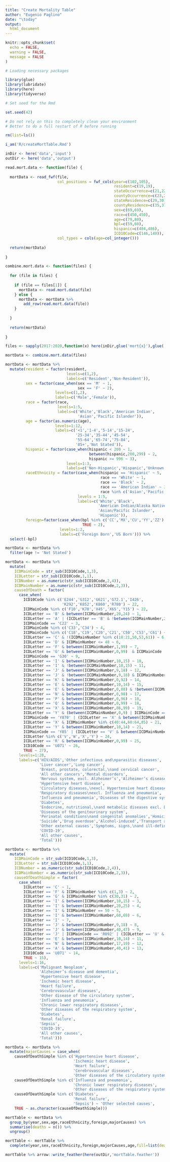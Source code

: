 ```yaml
---
title: "Create Mortality Table"
author: "Eugenio Paglino"
date: "\today"
output:
  html_document
---
```


```r

knitr::opts_chunk$set(
  echo = FALSE,
  warning = FALSE,
  message = FALSE
)

```

```r

# Loading necessary packages

library(glue)
library(lubridate)
library(here)
library(tidyverse)

# Set seed for the Rmd

set.seed(42)

```

```r

# Do not rely on this to completely clean your environment
# Better to do a full restart of R before running

rm(list=ls())

i_am('R/createMortTable.Rmd')

inDir <- here('data','input')
outDir <- here('data','output')

```

```r

read.mort.data <- function(file) {
  
  mortData <- read_fwf(file,
                       col_positions = fwf_cols(year=c(102,105),
                                                resident=c(19,19),
                                                stateOccurrence=c(21,22),
                                                countyOccurrence=c(23,25),
                                                stateResidence=c(29,30),
                                                countyResidence=c(35,37),
                                                sex=c(69,69),
                                                race=c(450,450),
                                                age=c(79,80),
                                                bpl=c(59,60),
                                                hispanic=c(484,486),
                                                ICD10Code=c(146,149)),
                       col_types = cols(age=col_integer()))
  
  return(mortData)
  
}

combine.mort.data <- function(files) {
  
  for (file in files) {
    
    if (file == files[1]) {
      mortData <- read.mort.data(file)
    } else {
      mortData <- mortData %>%
        add_row(read.mort.data(file))
    }
    
  }
  
  return(mortData)
  
}

```

```r

files <- sapply(2017:2020,function(x) here(inDir,glue('mort{x}'),glue('MULT{x}USAllCnty.txt')))

mortData <- combine.mort.data(files)

```

```r

mortData <- mortData %>%
  mutate(resident = factor(resident,
                           levels=c(1,2),
                           labels=c('Resident','Non-Resident')),
         sex = factor(case_when(sex == 'M' ~ 1,
                                sex == 'F' ~ 2),
                      levels=c(1,2),
                      labels=c('Male','Female')),
         race = factor(race,
                       levels=1:5,
                       labels=c('White','Black','American Indian',
                                'Asian','Pacific Islander')),
         age = factor(as.numeric(age),
                      levels=1:12,
                      labels=c('<1','1-4','5-14','15-24',
                               '25-34','35-44','45-54',
                               '55-64','65-74','75-84',
                               '85+','Not Stated')),
         hispanic = factor(case_when(hispanic < 200 ~ 1,
                                     between(hispanic,200,299) ~ 2,
                                     hispanic >= 996 ~ 3),
                           levels=1:3,
                           labels=c('Non-Hispanic','Hispanic','Unknown')),
         raceEthnicity = factor(case_when(hispanic == 'Hispanic' ~ 5,
                                          race == 'White' ~ 1,
                                          race == 'Black' ~ 2,
                                          race == 'American Indian' ~ 3,
                                          race %in% c('Asian','Pacific Islander') ~ 4),
                                levels = 1:5,
                                labels=c('White','Black',
                                         'American Indian/Alaska Native',
                                         'Asian/Pacific Islander',
                                         'Hispanic')),
         foreign=factor(case_when(bpl %in% c('CC','MX','CU','YY','ZZ') ~ 1,
                                  TRUE ~ 2),
                        levels=1:2,
                        labels=c('Foreign Born','US Born'))) %>%
  select(-bpl)

```

```r

mortData <- mortData %>%
  filter(age != 'Not Stated')

```

```r

mortData <- mortData %>%
  mutate(
    ICDMainCode = str_sub(ICD10Code,1,3),
    ICDLetter = str_sub(ICD10Code,1,1),
    ICDNumber = as.numeric(str_sub(ICD10Code,2,4)),
    ICDMainNumber = as.numeric(str_sub(ICD10Code,2,3)),
    causeOfDeath = factor(
      case_when(
        ICD10Code %in% c('E244','G312','G621','G72.1','I426', 
                         'K292','K852','K860','R780') ~ 22,
        ICDMainCode %in% c('F10','K70','X45','X65','Y15') ~ 22,
        ICDLetter == 'B' & between(ICDMainNumber,20,24) ~ 1,
        ICDLetter == 'A' | (ICDLetter == 'B' & !between(ICDMainNumber,20,24)) ~ 2,
        ICDMainCode == 'C22' ~ 3,
        ICDMainCode %in% c('C33','C34') ~ 4,
        ICDMainCode %in% c('C18','C19','C20','C21','C50','C53','C61') ~ 5,
        ICDLetter == 'C' & !(ICDMainNumber %in% c(18:21,50,53,61)) ~ 6,
        ICDLetter == 'D' & ICDMainNumber <= 48 ~ 6,
        ICDLetter == 'F' & between(ICDMainNumber,1,99) ~ 7,
        ICDLetter == 'G' & between(ICDMainNumber,0,99)  & ICDMainCode != 'G30' ~ 8,
        ICDMainCode == 'G30' ~ 9,
        ICDLetter == 'I' & between(ICDMainNumber,10,15) ~ 10,
        ICDLetter == 'I' & !between(ICDMainNumber,10,15) ~ 11,
        ICDLetter == 'J' & between(ICDMainNumber,9,18) ~ 12,
        ICDLetter == 'J' & !between(ICDMainNumber,9,18) & ICDMainNumber != 99 ~ 13,
        ICDLetter == 'K' & between(ICDMainNumber,0,92) ~ 14,
        ICDLetter == 'E' & between(ICDMainNumber,10,14) ~ 15,
        ICDLetter == 'E' & between(ICDMainNumber,0,88) & !between(ICDMainNumber,10,14) ~ 16,
        ICDLetter == 'N' & between(ICDMainNumber,0,98) ~ 17,
        ICDLetter == 'P' & between(ICDMainNumber,0,96) ~ 18,
        ICDLetter == 'Q' & between(ICDMainNumber,0,99) ~ 18,
        ICDLetter == 'X' & between(ICDMainNumber,86,99) ~ 19,
        ICDLetter == 'Y' & (between(ICDMainNumber,0,9) | ICDMainCode == 'Y871') ~ 19,
        ICDMainCode == 'Y870' | (ICDLetter == 'X' & between(ICDMainNumber,66,84)) ~ 20,
        ICDLetter == 'X' & ICDMainNumber %in% c(40:44,60:64,85) ~ 21,
        ICDLetter == 'Y' & between(ICDMainNumber,10,14) ~ 21,
        ICDMainCode == 'Y85' | (ICDLetter == 'V' & between(ICDMainNumber,1,99)) ~ 23,
        ICDLetter %in% c('V','W','X','Y') ~ 24,
        ICDLetter == 'R' & between(ICDMainNumber,0,99) ~ 25,
        ICD10Code == 'U071' ~ 26,
        TRUE ~ 27),
      levels=1:28,
      labels=c('HIV/AIDS','Other infectious and\nparasitic diseases',
               'Liver cancer','Lung cancer',
               'Breast, prostate, colorectal,\nand cervical cancer',
               'All other cancers','Mental disorders',
               'Nervous system, excl. Alzheimer’s','Alzheimer’s disease',
               'Hypertensive heart disease',
               'Circulatory diseases,\nexcl. Hypertensive heart disease',
               'Respiratory diseases\nexcl. Influenza and pneumonia',
               'Influenza and pneumonia','Diseases of the digestive system',
               'Diabetes',
               'Endocrine, nutritional,\nand metabolic diseases excl. Diabetes',
               'Diseases of the genitourinary system',
               'Perinatal conditions\nand congenital anomalies','Homicide',
               'Suicide','Drug overdose','Alcohol-induced','Transport accidents',
               'Other external causes','Symptoms, signs,\nand ill-defined conditions',
               'COVID-19',
               'All other causes',
               'Total')))

```

```r

mortData <- mortData %>%
  mutate(
    ICDMainCode = str_sub(ICD10Code,1,3),
    ICDLetter = str_sub(ICD10Code,1,1),
    ICDNumber = as.numeric(str_sub(ICD10Code,2,4)),
    ICDMainNumber = as.numeric(str_sub(ICD10Code,2,3)),
    causeOfDeathSimple = factor(
      case_when(
        ICDLetter == 'C' ~ 1,
        ICDLetter == 'F' & ICDMainNumber %in% c(1,3) ~ 2,
        ICDLetter == 'G' & ICDMainNumber %in% c(30,31) ~ 2,
        ICDLetter == 'I' & between(ICDMainNumber,10,15) ~ 3,
        ICDLetter == 'I' & between(ICDMainNumber,20,25) ~ 4,
        ICDLetter == 'I' & ICDMainNumber == 50 ~ 5,
        ICDLetter == 'I' & between(ICDMainNumber,60,69) ~ 6,
        ICDLetter == 'I' ~ 7,
        ICDLetter == 'J' & between(ICDMainNumber,9,18) ~ 8,
        ICDLetter == 'J' & between(ICDMainNumber,40,47) ~ 9,
        ICDLetter == 'J' | ICDMainCode == 'R092' | (ICDLetter == 'U' & ICDMainNumber ==4) ~ 10,
        ICDLetter == 'E' & between(ICDMainNumber,10,14) ~ 11,
        ICDLetter == 'N' & between(ICDMainNumber,17,19) ~ 12,
        ICDLetter == 'A' & between(ICDMainNumber,40,41) ~ 13,
        ICD10Code == 'U071' ~ 14,
        TRUE ~ 15),
      levels=1:16,
      labels=c('Malignant Neoplasm',
               'Alzheimer’s disease and dementia',
               'Hypertensive heart disease',
               'Ischemic heart disease',
               'Heart failure',
               'Cerebrovascular diseases',
               'Other disease of the circulatory system',
               'Influenza and pneumonia',
               'Chronic lower respiratory diseases',
               'Other diseases of the respiratory system',
               'Diabetes',
               'Renal failure',
               'Sepsis',
               'COVID-19',
               'All other causes',
               'Total')))

```

```r
mortData <- mortData %>%
  mutate(majorCauses = case_when(
    causeOfDeathSimple %in% c('Hypertensive heart disease',
                              'Ischemic heart disease',
                              'Heart failure',
                              'Cerebrovascular diseases',
                              'Other diseases of the circulatory system') ~ 'Circulatory diseases',
    causeOfDeathSimple %in% c('Influenza and pneumonia',
                              'Chronic lower respiratory diseases',
                              'Other diseases of the respiratory system') ~ 'Respiratory diseases',
    causeOfDeathSimple %in% c('Diabetes',
                              'Renal failure',
                              'Sepsis') ~ 'Other selected causes',
    TRUE ~ as.character(causeOfDeathSimple)))
```

```r

mortTable <- mortData %>%
  group_by(year,sex,age,raceEthnicity,foreign,majorCauses) %>%
  summarise(deaths = n()) %>%
  ungroup()

```

```r

mortTable <- mortTable %>%
  complete(year,sex,raceEthnicity,foreign,majorCauses,age,fill=list(deaths=0))

```

```r

mortTable %>% arrow::write_feather(here(outDir,'mortTable.feather'))

```


